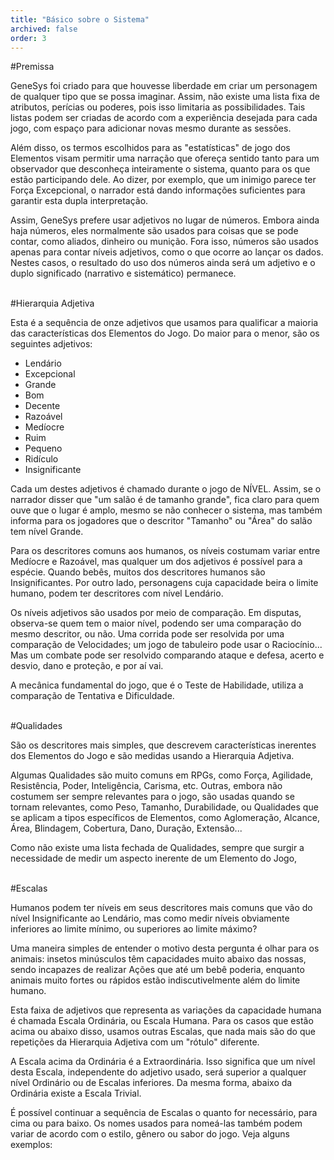 ```yaml
---
title: "Básico sobre o Sistema"
archived: false
order: 3
---
```


#Premissa

GeneSys foi criado para que houvesse liberdade em criar um personagem de qualquer tipo que se possa imaginar. Assim, não existe uma lista fixa de atributos, perícias ou poderes, pois isso limitaria as possibilidades. Tais listas podem ser criadas de acordo com a experiência desejada para cada jogo, com espaço para adicionar novas mesmo durante as sessões.

Além disso, os termos escolhidos para as "estatísticas" de jogo dos Elementos visam permitir uma narração que ofereça sentido tanto para um observador que desconheça inteiramente o sistema, quanto para os que estão participando dele. Ao dizer, por exemplo, que um inimigo parece ter Força Excepcional, o narrador está dando informações suficientes para garantir esta dupla interpretação.

Assim, GeneSys prefere usar adjetivos no lugar de números. Embora ainda haja números, eles normalmente são usados para coisas que se pode contar, como aliados, dinheiro ou munição. Fora isso, números são usados apenas para contar níveis adjetivos, como o que ocorre ao lançar os dados. Nestes casos, o resultado do uso dos números ainda será um adjetivo e o duplo significado (narrativo e sistemático) permanece.

<br>
#Hierarquia Adjetiva

Esta é a sequência de onze adjetivos que usamos para qualificar a maioria das características dos Elementos do Jogo. Do maior para o menor, são os seguintes adjetivos:

- Lendário
- Excepcional
- Grande
- Bom
- Decente
- Razoável
- Medíocre
- Ruim
- Pequeno
- Ridículo
- Insignificante

Cada um destes adjetivos é chamado durante o jogo de NÍVEL. Assim, se o narrador disser que "um salão é de tamanho grande", fica claro para quem ouve que o lugar é amplo, mesmo se não conhecer o sistema, mas também informa para os jogadores que o descritor "Tamanho" ou "Área" do salão tem nível Grande.

Para os descritores comuns aos humanos, os níveis costumam variar entre Medíocre e Razoável, mas qualquer um dos adjetivos é possível para a espécie. Quando bebês, muitos dos descritores humanos são Insignificantes. Por outro lado, personagens cuja capacidade beira o limite humano, podem ter descritores com nível Lendário.

Os níveis adjetivos são usados por meio de comparação. Em disputas, observa-se quem tem o maior nível, podendo ser uma comparação do mesmo descritor, ou não. Uma corrida pode ser resolvida por uma comparação de Velocidades; um jogo de tabuleiro pode usar o Raciocínio... Mas um combate pode ser resolvido comparando ataque e defesa, acerto e desvio, dano e proteção, e por aí vai.

A mecânica fundamental do jogo, que é o Teste de Habilidade, utiliza a comparação de Tentativa e Dificuldade.

<br>
#Qualidades

São os descritores mais simples, que descrevem características inerentes dos Elementos do Jogo e são medidas usando a Hierarquia Adjetiva.

Algumas Qualidades são muito comuns em RPGs, como Força, Agilidade, Resistência, Poder, Inteligência, Carisma, etc. Outras, embora não costumem ser sempre relevantes para o jogo, são usadas quando se tornam relevantes, como Peso, Tamanho, Durabilidade, ou Qualidades que se aplicam a tipos específicos de Elementos, como Aglomeração, Alcance, Área, Blindagem, Cobertura, Dano, Duração, Extensão...

Como não existe uma lista fechada de Qualidades, sempre que surgir a necessidade de medir um aspecto inerente de um Elemento do Jogo, 

<br>
#Escalas

Humanos podem ter níveis em seus descritores mais comuns que vão do nível Insignificante ao Lendário, mas como medir níveis obviamente inferiores ao limite mínimo, ou superiores ao limite máximo?

Uma maneira simples de entender o motivo desta pergunta é olhar para os animais: insetos minúsculos têm capacidades muito abaixo das nossas, sendo incapazes de realizar Ações que até um bebê poderia, enquanto animais muito fortes ou rápidos estão indiscutivelmente além do limite humano.

Esta faixa de adjetivos que representa as variações da capacidade humana é chamada Escala Ordinária, ou Escala Humana. Para os casos que estão acima ou abaixo disso, usamos outras Escalas, que nada mais são do que repetições da Hierarquia Adjetiva com um "rótulo" diferente.

A Escala acima da Ordinária é a Extraordinária. Isso significa que um nível desta Escala, independente do adjetivo usado, será superior a qualquer nível Ordinário ou de Escalas inferiores. Da mesma forma, abaixo da Ordinária existe a Escala Trivial.

É possível continuar a sequência de Escalas o quanto for necessário, para cima ou para baixo. Os nomes usados para nomeá-las também podem variar de acordo com o estilo, gênero ou sabor do jogo. Veja alguns exemplos: